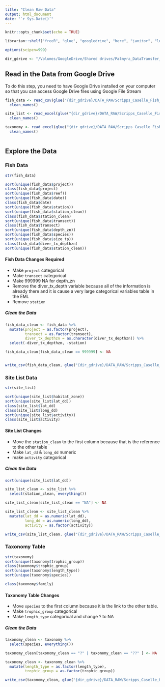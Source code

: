 ```yaml
---
title: "Clean Raw Data"
output: html_document
date: "`r Sys.Date()`"
---
```


```r
knitr::opts_chunk$set(echo = TRUE)

librarian::shelf("freeR", "glue", "googledrive", "here", "janitor", "lubridate", "readxl", "tidyverse")

options(scipen=999)

dir_gdrive <- "/Volumes/GoogleDrive/Shared drives/Palmyra_DataTransfer_EDI_Project"
```

## Read in the Data from Google Drive 

To do this step, you need to have Google Drive installed on your computer so that you can access Google Drive files using Google File Stream 

```r

fish_data <- read_csv(glue("{dir_gdrive}/DATA_RAW/Scripps_Caselle_Fish_Data/PARC_FISH_DATA_Temporary.csv")) %>% 
  clean_names()

site_list <- read_excel(glue("{dir_gdrive}/DATA_RAW/Scripps_Caselle_Fish_Data/PARC_SITE_LIST_Temporary.xlsx")) %>% 
  clean_names()

taxonomy <- read_excel(glue("{dir_gdrive}/DATA_RAW/Scripps_Caselle_Fish_Data/PARC_FISH_Taxonomy_Table_Temporary.xlsx")) %>% 
  clean_names()



```


## Explore the Data 

### Fish Data 

```r
str(fish_data)

sort(unique(fish_data$project))
class(fish_data$project)
sort(unique(fish_data$reef))
sort(unique(fish_data$date))
class(fish_data$date)
sort(unique(fish_data$station))
sort(unique(fish_data$station_clean))
class(fish_data$station_clean)
sort(unique(fish_data$transect))
class(fish_data$transect)
sort(unique(fish_data$depth_zn))
sort(unique(fish_data$species))
sort(unique(fish_data$size_tp))
class(fish_data$diver_tx_depthzn)
sort(unique(fish_data$station_clean))

```


#### Fish Data Changes Required 
 
- Make `project` categorical 
- Make `transect` categorical
- Make 999999 NA for depth_zn
- Remove the diver_tx_depth variable because all of the information is already there and it is cause a very large categorical variables table in the EML
- Remove `station`

##### Clean the Data 

```r
fish_data_clean <- fish_data %>% 
  mutate(project = as.factor(project), 
         transect = as.factor(transect), 
         diver_tx_depthzn = as.character(diver_tx_depthzn)) %>% 
  select(-diver_tx_depthzn, -station)

fish_data_clean[fish_data_clean == 999999] <- NA


write_csv(fish_data_clean, glue("{dir_gdrive}/DATA_RAW/Scripps_Caselle_Fish_Data/clean_data/scripps_caselle_fish_data.csv"))

```


### Site List Data 

```r
str(site_list)

sort(unique(site_list$habitat_zone))
sort(unique(site_list$lat_dd))
class(site_list$lat_dd)
class(site_list$long_dd)
sort(unique(site_list$activity))
class(site_list$activity)

```


#### Site List Changes 

- Move the `station_clean` to the first column because that is the reference to the other table 
- Make `lat_dd` & `long_dd` numeric 
- make  `activity` categorical 

##### Clean the Data 

```r

sort(unique(site_list$lat_dd))

site_list_clean <- site_list %>% 
  select(station_clean, everything())

site_list_clean[site_list_clean == "NA"] <- NA

site_list_clean <- site_list_clean %>% 
  mutate(lat_dd = as.numeric(lat_dd), 
         long_dd = as.numeric(long_dd), 
         activity = as.factor(activity))

write_csv(site_list_clean, glue("{dir_gdrive}/DATA_RAW/Scripps_Caselle_Fish_Data/clean_data/scripps_caselle_site_list.csv"))
```


### Taxonomy Table 

```r
str(taxonomy)
sort(unique(taxonomy$trophic_group))
class(taxonomy$trophic_group)
sort(unique(taxonomy$length_type))
sort(unique(taxonomy$species))

class(taxonomy$family)
```

#### Taxonomy Table Changes 

- Move  `species` to the first column because it is the link to the other table.
- Make `trophic_group` categorical 
- Make  `length_type` categorical and change ? to NA 

##### Clean the Data 

```r
taxonomy_clean <- taxonomy %>% 
  select(species, everything())

taxonomy_clean[taxonomy_clean == "?" | taxonomy_clean == "??" ] <- NA

taxonomy_clean <- taxonomy_clean %>% 
  mutate(length_type = as.factor(length_type), 
         trophic_group = as.factor(trophic_group))

write_csv(taxonomy_clean, glue("{dir_gdrive}/DATA_RAW/Scripps_Caselle_Fish_Data/clean_data/scripps_caselle_taxonomy_table.csv"))

```



